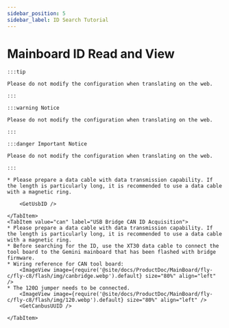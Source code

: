 ```yaml
---
sidebar_position: 5
sidebar_label: ID Search Tutorial
---
```











# Mainboard ID Read and View

    :::tip

    Please do not modify the configuration when translating on the web.

    :::

    :::warning Notice

    Please do not modify the configuration when translating on the web.

    :::

    :::danger Important Notice

    Please do not modify the configuration when translating on the web.

    :::

<Tabs>
    <TabItem value="usb" label="USB ID Acquisition" default>
        
    * Please prepare a data cable with data transmission capability. If the length is particularly long, it is recommended to use a data cable with a magnetic ring.
    
        <GetUsbID />
        
    </TabItem>
    <TabItem value="can" label="USB Bridge CAN ID Acquisition">
    * Please prepare a data cable with data transmission capability. If the length is particularly long, it is recommended to use a data cable with a magnetic ring.
    * Before searching for the ID, use the XT30 data cable to connect the tool board to the Gemini mainboard that has been flashed with bridge firmware.
    * Wiring reference for CAN tool board:
        <ImageView image={require('@site/docs/ProductDoc/MainBoard/fly-c/fly-c8/flash/img/canbridge.webp').default} size="80%" align="left" /> 
    * The 120Ω jumper needs to be connected.
        <ImageView image={require('@site/docs/ProductDoc/MainBoard/fly-c/fly-c8/flash/img/120.webp').default} size="80%" align="left" /> 
        <GetCanbusUUID />

    </TabItem>
</Tabs>